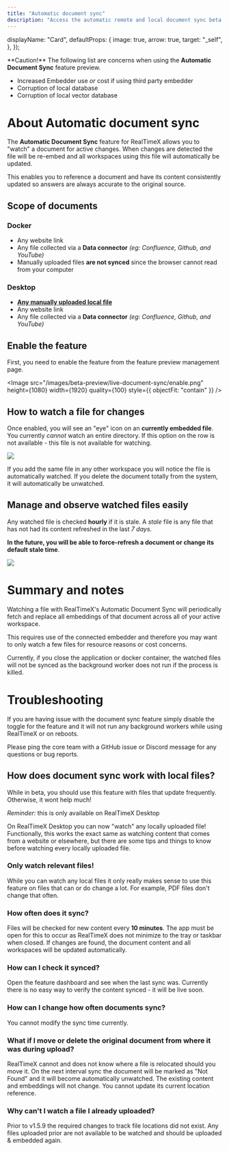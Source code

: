 ```yaml
---
title: "Automatic document sync"
description: "Access the automatic remote and local document sync beta preview"
---
```



  displayName: "Card",
  defaultProps: {
    image: true,
    arrow: true,
    target: "_self",
  },
});

<style global jsx>{`
  img {
    aspect-ratio: 16/9;
    object-fit: fit;
    border-radius: 20px;
  }
`}</style>

<Callout type="warning">
  **Caution!** The following list are concerns when using the <b>Automatic Document Sync</b> feature preview.

- Increased Embedder use _or_ cost if using third party embedder
- Corruption of local database
- Corruption of local vector database

</Callout>

# About Automatic document sync

The <b>Automatic Document Sync</b> feature for RealTimeX allows you to "watch" a document for active changes. When changes are detected the file will be re-embed and all workspaces using this file will automatically be updated.

This enables you to reference a document and have its content consistently updated so answers are always accurate to the original source.

## Scope of documents

### Docker

- Any website link
- Any file collected via a <b>Data connector</b> _(eg: Confluence, Github, and YouTube)_
- Manually uploaded files **are not synced** since the browser cannot read from your computer

### Desktop

- **[Any manually uploaded local file](#how-does-document-sync-work-with-local-files)**
- Any website link
- Any file collected via a <b>Data connector</b> _(eg: Confluence, Github, and YouTube)_

## Enable the feature

First, you need to enable the feature from the feature preview management page.

<Image
  src="/images/beta-preview/live-document-sync/enable.png"
  height={1080}
  width={1920}
  quality={100}
  style={{ objectFit: "contain" }}
/>

## How to watch a file for changes

Once enabled, you will see an "eye" icon on an **currently embedded file**. You currently _cannot_ watch an entire directory. If this option on the row is not available - this file is not available for watching.

<Image
  src="/images/beta-preview/live-document-sync/watch.png"
  height={1080}
  width={1920}
  quality={100}
/>

If you add the same file in any other workspace you will notice the file is automatically watched. If you delete the document totally from the system, it will automatically be unwatched.

## Manage and observe watched files easily

Any watched file is checked **hourly** if it is stale. A _stale_ file is any file that has not had its content refreshed in the last _7 days_.

**In the future, you will be able to force-refresh a document or change its default stale time**.

<Image
  src="/images/beta-preview/live-document-sync/manage.png"
  height={1080}
  width={1920}
  quality={100}
/>

# Summary and notes

Watching a file with RealTimeX's Automatic Document Sync will periodically fetch and replace all embeddings of that document across all of your active workspace.

This requires use of the connected embedder and therefore you may want to only watch a few files for resource reasons or cost concerns.

Currently, if you close the application or docker container, the watched files will not be synced as the background worker does not run if the process is killed.

# Troubleshooting

If you are having issue with the document sync feature simply disable the toggle for the feature and it will not run any background workers while using RealTimeX or on reboots.

Please ping the core team with a GitHub issue or Discord message for any questions or bug reports.

## How does document sync work with local files?

<Callout type="info">
   While in beta, you should use this feature with files that update frequently. Otherwise, it wont help much!

_Reminder:_ this is only available on RealTimeX Desktop

</Callout>

On RealTimeX Desktop you can now "watch" any locally uploaded file! Functionally, this works the exact same as watching content that comes from a website or elsewhere, but there
are some tips and things to know before watching every locally uploaded file.

### Only watch relevant files!

While you can watch any local files it only really makes sense to use this feature on files that can or do change a lot. For example, PDF files don't change that often.

### How often does it sync?

Files will be checked for new content every **10 minutes**. The app must be open for this to occur as RealTimeX does not minimize to the tray or taskbar when closed. If changes are found, the document content and all workspaces will be updated automatically.

### How can I check it synced?

Open the feature dashboard and see when the last sync was. Currently there is no easy way to verify the content synced - it will be live soon.

### How can I change how often documents sync?

You cannot modify the sync time currently.

### What if I move or delete the original document from where it was during upload?

RealTimeX cannot and does not know where a file is relocated should you move it. On the next interval sync the document will be marked as "Not Found" and it will
become automatically unwatched. The existing content and embeddings will not change. You cannot update its current location reference.

### Why can't I watch a file I already uploaded?

Prior to v1.5.9 the required changes to track file locations did not exist. Any files uploaded prior are not available to be watched and should be
uploaded & embedded again.
